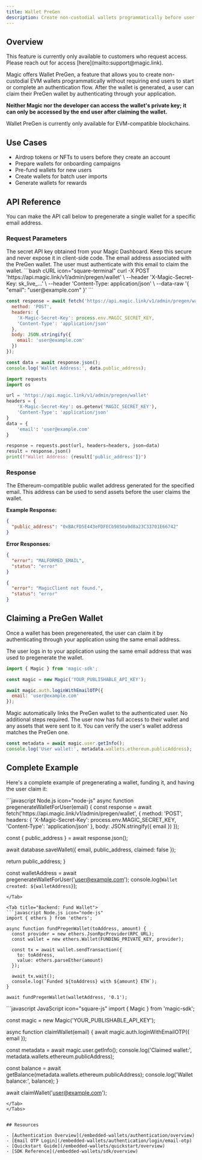 ```yaml
---
title: Wallet PreGen
description: Create non-custodial wallets programmatically before user authentication
---
```


## Overview

<Info>
This feature is currently only available to customers who request access. Please reach out for access [here](mailto:support@magic.link).
</Info>

Magic offers Wallet PreGen, a feature that allows you to create non-custodial EVM wallets programmatically without requiring end users to start or complete an authentication flow. After the wallet is generated, a user can claim their PreGen wallet by authenticating through your application.

**Neither Magic nor the developer can access the wallet's private key; it can only be accessed by the end user after claiming the wallet.**

<Warning>
Wallet PreGen is currently only available for EVM-compatible blockchains.
</Warning>

## Use Cases

- Airdrop tokens or NFTs to users before they create an account
- Prepare wallets for onboarding campaigns
- Pre-fund wallets for new users
- Create wallets for batch user imports
- Generate wallets for rewards

## API Reference

You can make the API call below to pregenerate a single wallet for a specific email address.

### Request Parameters

<ParamField header="X-Magic-Secret-Key" type="string" required>
The secret API key obtained from your Magic Dashboard. Keep this secure and never expose it in client-side code.
</ParamField>

<ParamField body="email" type="string" required>
The email address associated with the PreGen wallet. The user must authenticate with this email to claim the wallet.
</ParamField>

<CodeGroup>
```bash cURL icon="square-terminal"
curl -X POST 'https://api.magic.link/v1/admin/pregen/wallet' \
  --header 'X-Magic-Secret-Key: sk_live_...' \
  --header 'Content-Type: application/json' \
  --data-raw '{
    "email": "user@example.com"
  }'
```

```javascript Node.js icon="node-js"
const response = await fetch('https://api.magic.link/v1/admin/pregen/wallet', {
  method: 'POST',
  headers: {
    'X-Magic-Secret-Key': process.env.MAGIC_SECRET_KEY,
    'Content-Type': 'application/json'
  },
  body: JSON.stringify({
    email: 'user@example.com'
  })
});

const data = await response.json();
console.log('Wallet Address:', data.public_address);
```

```python Python icon="python"
import requests
import os

url = 'https://api.magic.link/v1/admin/pregen/wallet'
headers = {
    'X-Magic-Secret-Key': os.getenv('MAGIC_SECRET_KEY'),
    'Content-Type': 'application/json'
}
data = {
    'email': 'user@example.com'
}

response = requests.post(url, headers=headers, json=data)
result = response.json()
print(f"Wallet Address: {result['public_address']}")
```
</CodeGroup>

### Response

<ResponseField name="public_address" type="string" required>
The Ethereum-compatible public wallet address generated for the specified email. This address can be used to send assets before the user claims the wallet.
</ResponseField>

**Example Response:**

```json Success (200 OK)
{
  "public_address": "0xBAcFD5E443eFDFECb9850a9d8a23C33701E66742"
}
```

**Error Responses:**

```json Error (400 Bad Request)
{
  "error": "MALFORMED_EMAIL",
  "status": "error"
}
```

```json Error (401 Unauthorized)
{
  "error": "MagicClient not found.",
  "status": "error"
}
```

## Claiming a PreGen Wallet

Once a wallet has been pregenereated, the user can claim it by authenticating through your application using the same email address.

<Steps>
<Step title="User authenticates">
The user logs in to your application using the same email address that was used to pregenerate the wallet.

```javascript JavaScript icon="square-js"
import { Magic } from 'magic-sdk';

const magic = new Magic('YOUR_PUBLISHABLE_API_KEY');

await magic.auth.loginWithEmailOTP({
  email: 'user@example.com'
});
```
</Step>

<Step title="Wallet is automatically claimed">
Magic automatically links the PreGen wallet to the authenticated user. No additional steps required.

<Check>
The user now has full access to their wallet and any assets that were sent to it.
</Check>
</Step>

<Step title="Verify wallet ownership">
You can verify the user's wallet address matches the PreGen one.

```javascript JavaScript icon="square-js"
const metadata = await magic.user.getInfo();
console.log('User wallet:', metadata.wallets.ethereum.publicAddress);
```
</Step>
</Steps>


## Complete Example

Here's a complete example of pregenerating a wallet, funding it, and having the user claim it:

<Tabs>
<Tab title="Backend: Pregenerate">
```javascript Node.js icon="node-js"
async function pregenerateWalletForUser(email) {
  const response = await fetch('https://api.magic.link/v1/admin/pregen/wallet', {
    method: 'POST',
    headers: {
      'X-Magic-Secret-Key': process.env.MAGIC_SECRET_KEY,
      'Content-Type': 'application/json'
    },
    body: JSON.stringify({ email })
  });

  const { public_address } = await response.json();
  
  await database.saveWallet({
    email,
    public_address,
    claimed: false
  });
  
  return public_address;
}

const walletAddress = await pregenerateWalletForUser('user@example.com');
console.log(`Wallet created: ${walletAddress}`);
```
</Tab>

<Tab title="Backend: Fund Wallet">
```javascript Node.js icon="node-js"
import { ethers } from 'ethers';

async function fundPregenWallet(toAddress, amount) {
  const provider = new ethers.JsonRpcProvider(RPC_URL);
  const wallet = new ethers.Wallet(FUNDING_PRIVATE_KEY, provider);
  
  const tx = await wallet.sendTransaction({
    to: toAddress,
    value: ethers.parseEther(amount)
  });
  
  await tx.wait();
  console.log(`Funded ${toAddress} with ${amount} ETH`);
}

await fundPregenWallet(walletAddress, '0.1');
```
</Tab>

<Tab title="Frontend: User Claims">
```javascript JavaScript icon="square-js"
import { Magic } from 'magic-sdk';

const magic = new Magic('YOUR_PUBLISHABLE_API_KEY');

async function claimWallet(email) {
  await magic.auth.loginWithEmailOTP({ email });
  
  const metadata = await magic.user.getInfo();
  console.log('Claimed wallet:', metadata.wallets.ethereum.publicAddress);
  
  const balance = await getBalance(metadata.wallets.ethereum.publicAddress);
  console.log('Wallet balance:', balance);
}

await claimWallet('user@example.com');
```
</Tab>
</Tabs>


## Resources

- [Authentication Overview](/embedded-wallets/authentication/overview)
- [Email OTP Login](/embedded-wallets/authentication/login/email-otp)
- [Quickstart Guide](/embedded-wallets/quickstart/overview)
- [SDK Reference](/embedded-wallets/sdk/overview)